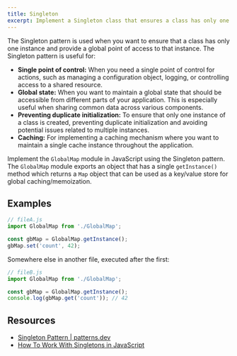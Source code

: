 ```yaml
---
title: Singleton
excerpt: Implement a Singleton class that ensures a class has only one instance while providing a global point of access to that instance
---
```


The Singleton pattern is used when you want to ensure that a class has only one instance and provide a global point of access to that instance. The Singleton pattern is useful for:

- **Single point of control:** When you need a single point of control for actions, such as managing a configuration object, logging, or controlling access to a shared resource.
- **Global state:** When you want to maintain a global state that should be accessible from different parts of your application. This is especially useful when sharing common data across various components.
- **Preventing duplicate initialization:** To ensure that only one instance of a class is created, preventing duplicate initialization and avoiding potential issues related to multiple instances.
- **Caching:** For implementing a caching mechanism where you want to maintain a single cache instance throughout the application.

Implement the `GlobalMap` module in JavaScript using the Singleton pattern. The `GlobalMap` module exports an object that has a single `getInstance()` method which returns a `Map` object that can be used as a key/value store for global caching/memoization.

## Examples

```js
// fileA.js
import GlobalMap from './GlobalMap';

const gbMap = GlobalMap.getInstance();
gbMap.set('count', 42);
```

Somewhere else in another file, executed after the first:

```js
// fileB.js
import GlobalMap from './GlobalMap';

const gbMap = GlobalMap.getInstance();
console.log(gbMap.get('count')); // 42
```

## Resources

- [Singleton Pattern | patterns.dev](https://www.patterns.dev/vanilla/singleton-pattern)
- [How To Work With Singletons in JavaScript](https://www.digitalocean.com/community/tutorials/js-js-singletons)